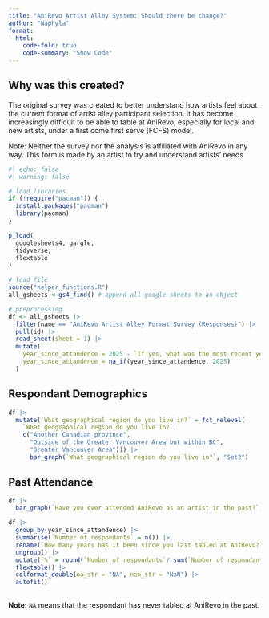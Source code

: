 ```yaml
---
title: "AniRevo Artist Alley System: Should there be change?"
author: "Naphyla"
format:
  html:
    code-fold: true
    code-summary: "Show Code"
---
```


## Why was this created?

The original survey was created to better understand how artists feel about the current format of artist alley participant selection. It has become increasingly difficult to be able to table at AniRevo, especially for local and new artists, under a first come first serve (FCFS) model.

Note: Neither the survey nor the analysis is affiliated with AniRevo in any way. This form is made by an artist to try and understand artists' needs

```r
#| echo: false
#| warning: false

# load libraries
if (!require("pacman")) {
  install.packages("pacman")
  library(pacman)
} 

p_load(
  googlesheets4, gargle,
  tidyverse,
  flextable
)

# load file
source("helper_functions.R")
all_gsheets <-gs4_find() # append all google sheets to an object

# preprocessing
df <- all_gsheets |> 
  filter(name == "AniRevo Artist Alley Format Survey (Responses)") |> 
  pull(id) |> 
  read_sheet(sheet = 1) |> 
  mutate(
    year_since_attandence = 2025 - `If yes, what was the most recent year that you boothed at AniRevo? (e.g., 2019)\n\nIf you have never boothed at AniRevo before, please put down 0`,
    year_since_attandence = na_if(year_since_attandence, 2025)
  ) 

```

## Respondant Demographics

```r
df |> 
  mutate(`What geographical region do you live in?` = fct_relevel(
    `What geographical region do you live in?`,
    c("Another Canadian province",
      "Outside of the Greater Vancouver Area but within BC",
      "Greater Vancouver Area"))) |> 
      bar_graph(`What geographical region do you live in?`, "Set2")
```


## Past Attendance

```r
df |> 
  bar_graph(`Have you ever attended AniRevo as an artist in the past?`, "Set1", "white")
```



```r
df |> 
  group_by(year_since_attandence) |> 
  summarise(`Number of respondants` = n()) |> 
  rename(`How many years has it been since you last tabled at AniRevo?` = year_since_attandence) |> 
  ungroup() |> 
  mutate(`%` = round(`Number of respondants`/ sum(`Number of respondants`) * 100, 2)) |> 
  flextable() |> 
  colformat_double(na_str = "NA", nan_str = "NaN") |> 
  autofit()
  

```

**Note:** `NA` means that the respondant has never tabled at AniRevo in the past.




















